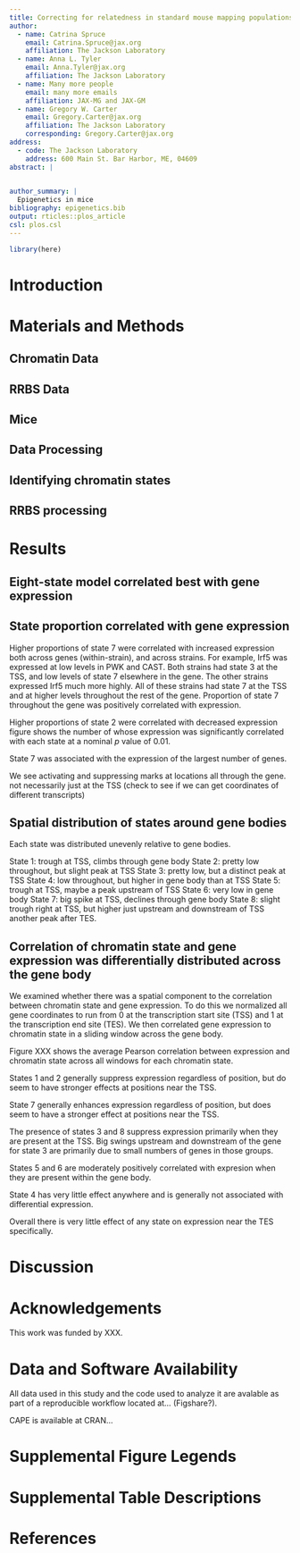 ```yaml
---
title: Correcting for relatedness in standard mouse mapping populations; and something about epistasis
author:
  - name: Catrina Spruce
    email: Catrina.Spruce@jax.org
    affiliation: The Jackson Laboratory
  - name: Anna L. Tyler
    email: Anna.Tyler@jax.org
    affiliation: The Jackson Laboratory
  - name: Many more people
    email: many more emails
    affiliation: JAX-MG and JAX-GM
  - name: Gregory W. Carter
    email: Gregory.Carter@jax.org
    affiliation: The Jackson Laboratory
    corresponding: Gregory.Carter@jax.org
address:
  - code: The Jackson Laboratory
    address: 600 Main St. Bar Harbor, ME, 04609
abstract: |
  

author_summary: |
  Epigenetics in mice
bibliography: epigenetics.bib
output: rticles::plos_article
csl: plos.csl
---
```


```r
library(here)
```

# Introduction


# Materials and Methods

## Chromatin Data

## RRBS Data

## Mice

## Data Processing

## Identifying chromatin states

## RRBS processing

# Results

## Eight-state model correlated best with gene expression

## State proportion correlated with gene expression
Higher proportions of state 7 were correlated with increased expression
both across genes (within-strain), and across strains. For example,
Irf5 was expressed at low levels in PWK and CAST. Both strains had state 3
at the TSS, and low levels of state 7 elsewhere in the gene. The other 
strains expressed Irf5 much more highly. All of these strains had state 7 
at the TSS and at higher levels throughout the rest of the gene. Proportion
of state 7 throughout the gene was positively correlated with expression.

Higher proportions of state 2 were correlated with decreased expression
figure shows the number of whose expression was significantly correlated
with each state at a nominal $p$ value of 0.01. 

State 7 was associated 
with the expression of the largest number of genes.

We see activating and suppressing marks at locations all through the gene.
not necessarily just at the TSS
(check to see if we can get coordinates of different transcripts)

## Spatial distribution of states around gene bodies
Each state was distributed unevenly relative to gene bodies.


State 1: trough at TSS, climbs through gene body 
State 2: pretty low throughout, but slight peak at TSS
State 3: pretty low, but a distinct peak at TSS
State 4: low throughout, but higher in gene body than at TSS
State 5: trough at TSS, maybe a peak upstream of TSS
State 6: very low in gene body
State 7: big spike at TSS, declines through gene body
State 8: slight trough right at TSS, but higher just upstream and downstream of TSS
  another peak after TES.

## Correlation of chromatin state and gene expression was differentially distributed across the gene body
We examined whether there was a spatial component to the correlation between
chromatin state and gene expression. To do this we normalized all gene coordinates
to run from 0 at the transcription start site (TSS) and 1 at the transcription 
end site (TES). We then correlated gene expression to chromatin state in a 
sliding window across the gene body. 

Figure XXX shows the average Pearson correlation between expression and chromatin 
state across all windows for each chromatin state. 

States 1 and 2 generally suppress expression regardless of position, but do seem
to have stronger effects at positions near the TSS. 

State 7 generally enhances expression regardless of position, but does seem to have
a stronger effect at positions near the TSS.

The presence of states 3 and 8 suppress expression primarily when they
are present at the TSS. Big swings upstream and downstream of the gene 
for state 3 are primarily due to small numbers of genes in those groups.

States 5 and 6 are moderately positively correlated with expresion when they
are present within the gene body.

State 4 has very little effect anywhere and is generally not associated with
differential expression.

Overall there is very little effect of any state on expression near the TES 
specifically.


# Discussion


# Acknowledgements
This work was funded by XXX.

# Data and Software Availability
All data used in this study and the code used to analyze it are avalable as part of 
a reproducible workflow located at... (Figshare?).

CAPE is available at CRAN...

# Supplemental Figure Legends

\begin{figure}[ht]
\centering
\caption{Correlations between traits and the first principal component (PC) of
the kinship matrix. Traits with high correlation to the kinship matrix may 
be highly polygenic and thus be susceptible to test statistic inflation due to 
many true positives. To reduce this risk, we selected traits with low correlation
with the first kinship matrix PC. This figure shows the distribution of correlations
between traits and the first kinship PC across populations. 
}
\label{fig:trait_cor}
\end{figure}


\begin{figure}[ht]
\centering
\caption{Reducing $n$ reduces inflation. 
This figure is identical to Fig. \ref{LD} except that we have added a column 
for the F2 that has been subsampled to the same $n$ as the Backcross. This 
subsampling reduces power to detect effects, and thus reduces inflation to 
roughly the same level as that seen in the backcross.
}
\label{subsampled}
\end{figure}

# Supplemental Table Descriptions

\begin{figure}[ht]
\centering
\caption{Correlations between traits and the first PC of the kinship matrix.
}
\label{table:trait_cor}
\end{figure}


# References {#references .unnumbered}

